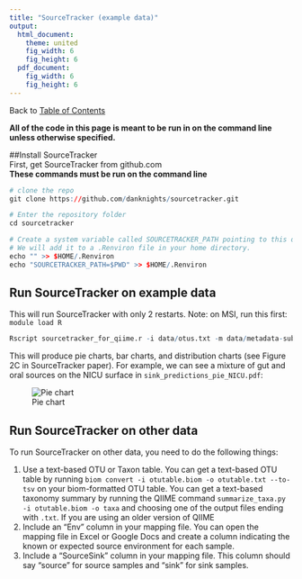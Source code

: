 ```yaml
---
title: "SourceTracker (example data)"
output:
  html_document:
    theme: united
    fig_width: 6
    fig_height: 6
  pdf_document:
    fig_width: 6
    fig_height: 6
---
```

Back to [Table of Contents](index.html)  

**All of the code in this page is meant to be run in on the command line unless otherwise specified.**

##Install SourceTracker  
First, get SourceTracker from github.com  
**These commands must be run on the command line**  
```r
# clone the repo
git clone https://github.com/danknights/sourcetracker.git

# Enter the repository folder
cd sourcetracker

# Create a system variable called SOURCETRACKER_PATH pointing to this directory
# We will add it to a .Renviron file in your home directory.
echo "" >> $HOME/.Renviron
echo "SOURCETRACKER_PATH=$PWD" >> $HOME/.Renviron


```

## Run SourceTracker on example data
This will run SourceTracker with only 2 restarts. Note: on MSI, run this first: `module load R`
```r
Rscript sourcetracker_for_qiime.r -i data/otus.txt -m data/metadata-subset.txt -o outdir -v -n 2
```

This will produce pie charts, bar charts, and distribution charts (see Figure 2C in SourceTracker paper). For example, we can see a mixture of gut and oral sources on the NICU surface in `sink_predictions_pie_NICU.pdf`:

![Pie chart](sourcetracker/sourcetracker.png)



## Run SourceTracker on other data
To run SourceTracker on other data, you need to do the following things:

1. Use a text-based OTU or Taxon table. You can get a text-based OTU table by running `biom convert -i otutable.biom -o otutable.txt --to-tsv` on your biom-formatted OTU table. You can get a text-based taxonomy summary by running the QIIME command `summarize_taxa.py -i otutable.biom -o taxa` and choosing one of the output files ending with `.txt`. If you are using an older version of QIIME
2. Include an "Env" column in your mapping file. You can open the mapping file in Excel or Google Docs and create a column indicating the known or expected source environment for each sample.
3. Include a "SourceSink" column in your mapping file. This column should say "source" for source samples and "sink" for sink samples.
